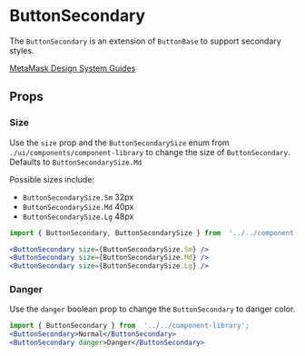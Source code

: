 

# ButtonSecondary

The `ButtonSecondary` is an extension of `ButtonBase` to support secondary styles.

[MetaMask Design System Guides](https://www.notion.so/MetaMask-Design-System-Guides-Design-f86ecc914d6b4eb6873a122b83c12940)

<Canvas>
  <Story id="components-componentlibrary-buttonsecondary--default-story" />
</Canvas>

## Props

<ArgTypes of={ButtonSecondary} />

### Size

Use the `size` prop and the `ButtonSecondarySize` enum from `./ui/components/component-library` to change the size of `ButtonSecondary`. Defaults to `ButtonSecondarySize.Md`

Possible sizes include:

- `ButtonSecondarySize.Sm` 32px
- `ButtonSecondarySize.Md` 40px
- `ButtonSecondarySize.Lg` 48px

<Canvas>
  <Story id="components-componentlibrary-buttonsecondary--size-story" />
</Canvas>

```jsx
import { ButtonSecondary, ButtonSecondarySize } from  '../../component-library';

<ButtonSecondary size={ButtonSecondarySize.Sm} />
<ButtonSecondary size={ButtonSecondarySize.Md} />
<ButtonSecondary size={ButtonSecondarySize.Lg} />
```

### Danger

Use the `danger` boolean prop to change the `ButtonSecondary` to danger color.

<Canvas>
  <Story id="components-componentlibrary-buttonsecondary--danger" />
</Canvas>

```jsx
import { ButtonSecondary } from  '../../component-library';
<ButtonSecondary>Normal</ButtonSecondary>
<ButtonSecondary danger>Danger</ButtonSecondary>
```
